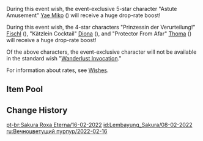 {{Wish
|name              = Everbloom Violet 2022-02-16
|image             = Everbloom Violet 2022-02-16.png
|type              = Character Event
|duration          = event
|time_start        = 2022-02-16 11:00:00
|time_start_offset = GMT+8
|time_end          = 2022-03-08 17:59:59
|link              = https://genshin.hoyoverse.com/en/news/detail/19397
|preceding         = Gentry of Hermitage/2022-01-25
|preceding2        = Adrift in the Harbor/2022-01-25
|succeeding        = Reign of Serenity/2022-03-08
|succeeding2       = Drifting Luminescence/2022-03-08
|alongside         = Epitome Invocation/2022-02-16
}}
During this event wish, the event-exclusive 5-star character "Astute Amusement" [[Yae Miko]] ({{Electro}}) will receive a huge drop-rate boost!

During this event wish, the 4-star characters "Prinzessin der Verurteilung!" [[Fischl]] ({{Electro}}), "Kätzlein Cocktail" [[Diona]] ({{Cryo}}), and "Protector From Afar" [[Thoma]] ({{Pyro}}) will receive a huge drop-rate boost!

Of the above characters, the event-exclusive character will not be available in the standard wish "[[Wanderlust Invocation]]."

For information about rates, see [[Wishes]].

==Item Pool==
{{Wish Pool
|^Yae Miko
|^Fischl
|^Diona
|^Thoma
|Diluc
|Jean
|Keqing
|Mona
|Qiqi
|Barbara
|Beidou
|Bennett
|Chongyun
|Gorou
|Kujou Sara
|Ningguang
|Noelle
|Razor
|Rosaria
|Sayu
|Sucrose
|Xiangling
|Xingqiu
|Xinyan
|Yanfei
|Yun Jin
|Dragon's Bane
|Eye of Perception
|Favonius Codex
|Favonius Greatsword
|Favonius Lance
|Favonius Sword
|Favonius Warbow
|Lion's Roar
|Rainslasher
|Rust
|Sacrificial Bow
|Sacrificial Fragments
|Sacrificial Greatsword
|Sacrificial Sword
|The Bell
|The Flute
|The Stringless
|The Widsith
|Black Tassel
|Bloodtainted Greatsword
|Cool Steel
|Debate Club
|Emerald Orb
|Ferrous Shadow
|Harbinger of Dawn
|Magic Guide
|Raven Bow
|Sharpshooter's Oath
|Skyrider Sword
|Slingshot
|Thrilling Tales of Dragon Slayers
}}

==Change History==
{{Change History|2.5}}

[[pt-br:Sakura Roxa Eterna/16-02-2022]]
[[id:Lembayung_Sakura/08-02-2022]]
[[ru:Вечноцветущий пурпур/2022-02-16]]